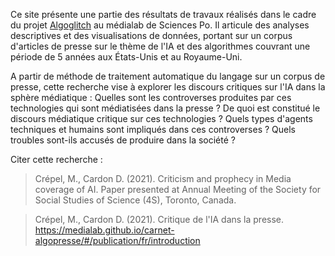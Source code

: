 Ce site présente une partie des résultats de travaux réalisés dans le cadre du projet  [Algoglitch](https://medialab.sciencespo.fr/activites/algoglitch/) au médialab de Sciences Po. Il articule des analyses descriptives et des visualisations de données, portant sur un corpus d'articles de presse sur le thème de l'IA et des algorithmes couvrant une période de 5 années aux États-Unis et au Royaume-Uni.

A partir de méthode de traitement automatique du langage sur un corpus de presse, cette recherche vise à explorer les discours critiques sur l'IA dans la sphère médiatique : Quelles sont les controverses produites par ces technologies qui sont médiatisées dans la presse ? De quoi est constitué le discours médiatique critique sur ces technologies ? Quels types d'agents techniques et humains sont impliqués dans ces controverses ? Quels troubles sont-ils accusés de produire dans la société ?

Citer cette recherche : 
> Crépel, M., Cardon D. (2021). Criticism and prophecy in Media coverage of AI. Paper presented at Annual Meeting of the Society for Social Studies of Science (4S), Toronto, Canada.

> Crépel, M., Cardon D. (2021). Critique de l'IA dans la presse. https://medialab.github.io/carnet-algopresse/#/publication/fr/introduction
